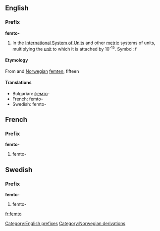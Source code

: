 ==English==
===Prefix===
[[Category:English prefixes]]
'''femto-'''

#In the [[International System of Units]] and other [[metric]] systems of units, multiplying the [[unit]] to which it is attached by 10<sup>-15</sup>. Symbol: f

====Etymology====
From {{Dan.}} and [[w:Norwegian language|Norwegian]][[Category:Norwegian derivations]] [[femten]], fifteen

====Translations====

*Bulgarian: [[фемто]]-
*French: femto-
*Swedish: femto-

==French==
===Prefix===
'''femto-'''

#femto-

==Swedish==
===Prefix===
'''femto-'''

#femto-

[[fr:femto]]